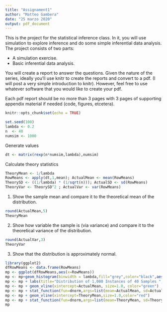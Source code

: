 ```yaml
---
title: "Assignament1"
author: "Matteo Gambera"
date: "25 marzo 2020"
output: pdf_document
---
```

This is the project for the statistical inference class. In it, you will use simulation to explore inference and do some simple inferential data analysis. The project consists of two parts:

* A simulation exercise.
* Basic inferential data analysis.

You will create a report to answer the questions. Given the nature of the series, ideally you’ll use knitr to create the reports and convert to a pdf. (I will post a very simple introduction to knitr). However, feel free to use whatever software that you would like to create your pdf.

Each pdf report should be no more than 3 pages with 3 pages of supporting appendix material if needed (code, figures, etcetera).

```r
knitr::opts_chunk$set(echo = TRUE)
```

```r
set.seed(100)
lambda <- 0.2
n  <- 40
numsim <- 1000
```
Generate values
```r
dt <- matrix(rexp(n*numsim,lambda),numsim)
```
Calculate theory statistics
```r
TheoryMean <- 1/lambda
RowMeans <- apply(dt,1,mean); ActualMean <- mean(RowMeans)
TheorySD <- ((1/lambda) * (1/sqrt(n))); ActualSD <- sd(RowMeans)
TheoryVar <- TheorySD^2 ; ActualVar <- var(RowMeans)
```

1. Show the sample mean and compare it to the theoretical mean of the distribution.
```r
round(ActualMean,5)
TheoryMean
```
2. Show how variable the sample is (via variance) and compare it to the theoretical variance of the distribution.
```r
round(ActualVar,3)
TheoryVar
```
3. Show that the distribution is approximately normal.
```r
library(ggplot2)
dfRowMeans <- data.frame(RowMeans)
mp <- ggplot(dfRowMeans,aes(x=RowMeans))
mp <- mp+geom_histogram(binwidth = lambda,fill="grey",color="black",aes(y = ..density..))
mp <- mp + labs(title="Distribution of 1,000 Instances of 40 Samples ", x="Mean ", y="Frequency")
mp <- mp + geom_vline(xintercept=ActualMean, size=1.0, color="green")
mp <- mp + stat_function(fun=dnorm,args=list(mean=ActualMean, sd=ActualSD),color = "green", size = 1.0)
mp <- mp + geom_vline(xintercept=TheoryMean,size=1.0,color="red")
mp <- mp + stat_function(fun=dnorm,args=list(mean=TheoryMean, sd=TheorySD),color = "blue", size = 1.0)
mp
```










